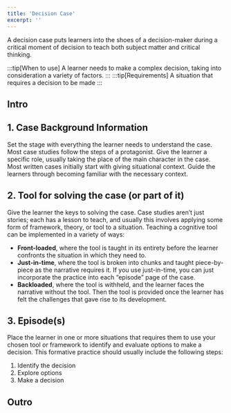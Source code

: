 ```yaml
---
title: 'Decision Case'
excerpt: ''
---
```


A decision case puts learners into the shoes of a decision-maker during a critical moment of decision to teach both subject matter and critical thinking.

:::tip[When to use]
A learner needs to make a complex decision, taking into consideration a variety of factors.
:::
:::tip[Requirements]
A situation that requires a decision to be made
:::

## Intro
<Intro />

## 1. Case Background Information
Set the stage with everything the learner needs to understand the case. Most case studies follow the steps of a protagonist. Give the learner a specific role, usually taking the place of the main character in the case. Most written cases initially start with giving situational context. Guide the learners through becoming familiar with the necessary context.

## 2. Tool for solving the case (or part of it)
Give the learner the keys to solving the case. Case studies aren’t just stories; each has a lesson to teach, and usually this involves applying some form of framework, theory, or tool to a situation. Teaching a cognitive tool can be implemented in a variety of ways:

-	**Front-loaded**, where the tool is taught in its entirety before the learner confronts the situation in which they need to.
-	**Just-in-time**, where the tool is broken into chunks and taught piece-by-piece as the narrative requires it. If you use just-in-time, you can just incorporate the practice into each “episode” page of the case.
-	**Backloaded**, where the tool is withheld, and the learner faces the narrative without the tool. Then the tool is provided once the learner has felt the challenges that gave rise to its development. 

## 3. Episode(s)
Place the learner in one or more situations that requires them to use your chosen tool or framework to identify and evaluate options to make a decision. This formative practice should usually include the following steps:
1. Identify the decision
2. Explore options
3. Make a decision

## Outro
<Outro/>